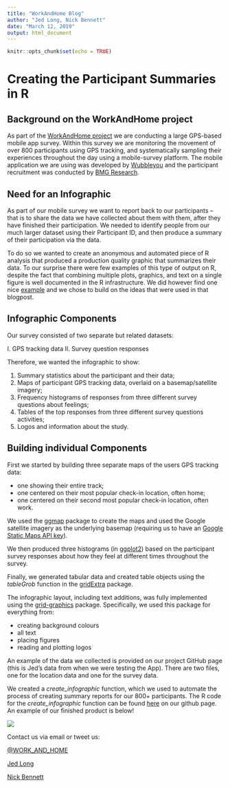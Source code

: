 ```yaml
---
title: "WorkAndHome Blog"
author: "Jed Long, Nick Bennett"
date: "March 12, 2019"
output: html_document
---
```


```r
knitr::opts_chunk$set(echo = TRUE)
```

# Creating the Participant Summaries in R

## Background on the WorkAndHome project

As part of the [WorkAndHome project](http://workandhome.ac.uk/) we are conducting a large GPS-based mobile app survey. Within this survey we are monitoring the movement of over 800 participants using GPS tracking, and systematically sampling their experiences throughout the day using a mobile-survey platform. The mobile application we are using was developed by [Wubbleyou](https://www.wubbleyou.co.uk/) and the participant recruitment was conducted by [BMG Research](https://www.bmgresearch.co.uk/).

## Need for an Infographic

As part of our mobile survey we want to report back to our participants --  that is to share the data we have collected about them with them, after they have finished their participation. We needed to identify people from our much larger dataset using their Participant ID, and then produce a summary of their participation via the data.

To do so we wanted to create an anonymous and automated piece of R analysis that produced a production quality graphic that summarizes their data. To our surprise there were few examples of this type of output on R, despite the fact that combining multiple plots, graphics, and text on a single figure is well documented in the R infrastructure. We did however find one nice [example](https://www.r-bloggers.com/r-how-to-layout-and-design-an-infographic/) and we chose to build on the ideas that were used in that blogpost.


## Infographic Components

Our survey consisted of two separate but related datasets:

I. GPS tracking data
II. Survey question responses

Therefore, we wanted the infographic to show:

1. Summary statistics about the participant and their data;
2. Maps of participant GPS tracking data, overlaid on a basemap/satellite imagery;
3. Frequency histograms of responses from three different survey questions about feelings;
4. Tables of the top responses from three different survey questions activities; 
5. Logos and information about the study.


## Building individual Components 

First we started by building three separate maps of the users GPS tracking data:

- one showing their entire track;
- one centered on their most popular check-in location, often home;
- one centered on their second most popular check-in location, often work.

We used the [ggmap](https://cran.r-project.org/web/packages/ggmap/) package to create the maps and used the Google satellite imagery as the underlying basemap (requiring us to have an [Google Static Maps API key](https://developers.google.com/maps/documentation/maps-static/intro )).

We then produced three histograms (in [ggplot2](https://cran.r-project.org/web/packages/ggplot2)) based on the participant survey responses about how they feel at different times throughout the survey.

Finally, we generated tabular data and created table objects using the *tableGrob* function in the [gridExtra](https://cran.r-project.org/web/packages/gridExtra) package. 

The infographic layout, including text additions, was fully implemented using the [grid-graphics](https://stat.ethz.ch/R-manual/R-devel/library/grid/html/grid-package.html) package. Specifically, we used this package for everything from:

- creating background colours
- all text
- placing figures
- reading and plotting logos

An example of the data we collected is provided on our project GitHub page (this is Jed's data from when we were testing the App). There are two files, one for the location data and one for the survey data. 

We created a *create_infographic* function, which we used to automate the process of creating summary reports for our 800+ participants. The R code for the *create_infographic* function can be found [here](https://github.com/jedalong/WorkAndHome_Git/blob/master/Infographic/R/create_infographic.R) on our github page. An example of our finished product is below!

![](D:/WorkAndHome/WorkAndHome_Git/Infographic/Infographic_test.png)
    

Contact us via email or tweet us:

[\@WORK_AND_HOME](https://twitter.com/WORK_AND_HOME)

[Jed Long](jed.long@uwo.ca)

[Nick Bennett](N.Bennett@soton.ac.uk)



